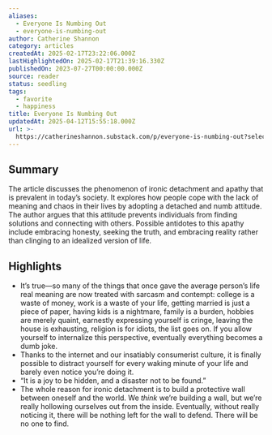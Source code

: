 ```yaml
---
aliases:
  - Everyone Is Numbing Out
  - everyone-is-numbing-out
author: Catherine Shannon
category: articles
createdAt: 2025-02-17T23:22:06.000Z
lastHighlightedOn: 2025-02-17T21:39:16.330Z
publishedOn: 2023-07-27T00:00:00.000Z
source: reader
status: seedling
tags:
  - favorite
  - happiness
title: Everyone Is Numbing Out
updatedAt: 2025-04-12T15:55:18.000Z
url: >-
  https://catherineshannon.substack.com/p/everyone-is-numbing-out?selection=4c3dd3ef-7026-4b78-a1c3-55ce8398733f&utm_source=substack&utm_medium=email
---
```

## Summary

The article discusses the phenomenon of ironic detachment and apathy that is prevalent in today’s society. It explores how people cope with the lack of meaning and chaos in their lives by adopting a detached and numb attitude. The author argues that this attitude prevents individuals from finding solutions and connecting with others. Possible antidotes to this apathy include embracing honesty, seeking the truth, and embracing reality rather than clinging to an idealized version of life.

## Highlights

- It’s true—so many of the things that once gave the average person’s life real meaning are now treated with sarcasm and contempt: college is a waste of money, work is a waste of your life, getting married is just a piece of paper, having kids is a nightmare, family is a burden, hobbies are merely quaint, earnestly expressing yourself is cringe, leaving the house is exhausting, religion is for idiots, the list goes on. If you allow yourself to internalize this perspective, eventually everything becomes a dumb joke.
- Thanks to the internet and our insatiably consumerist culture, it is finally possible to distract yourself for every waking minute of your life and barely even notice you’re doing it.
- “It is a joy to be hidden, and a disaster not to be found.”
- The whole reason for ironic detachment is to build a protective wall between oneself and the world. We _think_ we’re building a wall, but we’re really hollowing ourselves out from the inside. Eventually, without really noticing it, there will be nothing left for the wall to defend. There will be no one to find.
